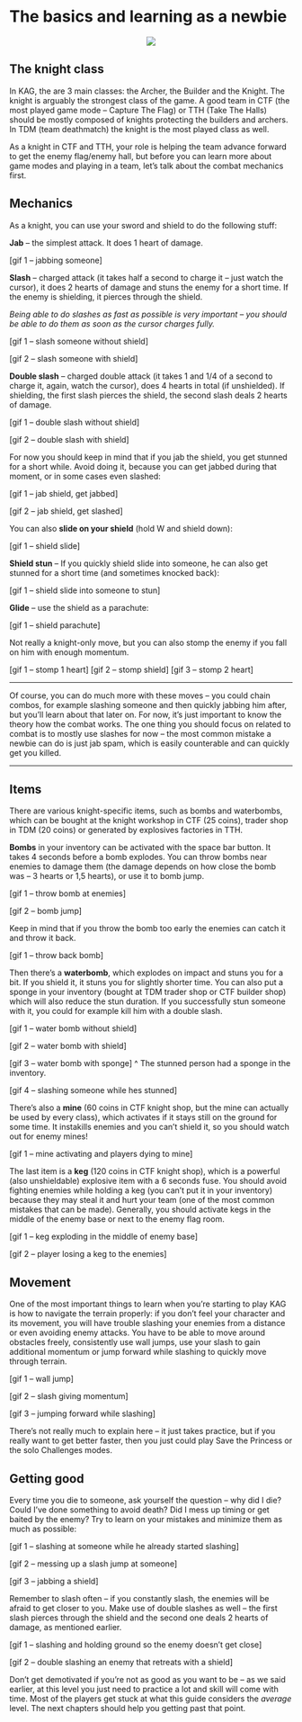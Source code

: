 # The basics and learning as a newbie

<p align="center">
  <img src="imgs/miecz.png">
</p>

## The knight class
In KAG, the are 3 main classes: the Archer, the Builder and the Knight. The knight is arguably the strongest class of the game. A good team in CTF (the most played game mode -- Capture The Flag) or TTH (Take The Halls) should be mostly composed of knights protecting the builders and archers. In TDM (team deathmatch) the knight is the most played class as well.

As a knight in CTF and TTH, your role is helping the team advance forward to get the enemy flag/enemy hall, but before you can learn more about game modes and playing in a team, let’s talk about the combat mechanics first.

## Mechanics
As a knight, you can use your sword and shield to do the following stuff:

**Jab** -- the simplest attack. It does 1 heart of damage.

[gif 1 -- jabbing someone]

**Slash** -- charged attack (it takes half a second to charge it -- just watch the cursor), it does 2 hearts of damage and stuns the enemy for a short time. If the enemy is shielding, it pierces through the shield.

*Being able to do slashes as fast as possible is very important -- you should be able to do them as soon as the cursor charges fully.*

[gif 1 -- slash someone without shield] 

[gif 2 -- slash someone with shield] 

**Double slash** -- charged double attack (it takes 1 and 1/4 of a second to charge it, again, watch the cursor), does 4 hearts in total (if unshielded). If shielding, the first slash pierces the shield, the second slash deals 2 hearts of damage.

[gif 1 -- double slash without shield] 

[gif 2 -- double slash with shield]

For now you should keep in mind that if you jab the shield, you get stunned for a short while. Avoid doing it, because you can get jabbed during that moment, or in some cases even slashed:

[gif 1 -- jab shield, get jabbed]

[gif 2 -- jab shield, get slashed]

You can also **slide on your shield** (hold W and shield down):

[gif 1 -- shield slide]

**Shield stun** -- If you quickly shield slide into someone, he can also get stunned for a short time (and sometimes knocked back):

[gif 1 -- shield slide into someone to stun]

**Glide** -- use the shield as a parachute:

[gif 1 -- shield parachute]

Not really a knight-only move, but you can also stomp the enemy if you fall on him with enough momentum.

[gif 1 -- stomp 1 heart]
[gif 2 -- stomp shield]
[gif 3 -- stomp 2 heart]

---

Of course, you can do much more with these moves -- you could chain combos, for example slashing someone and then quickly jabbing him after, but you'll learn about that later on. For now, it's just important to know the theory how the combat works. The one thing you should focus on related to combat is to mostly use slashes for now -- the most common mistake a newbie can do is just jab spam, which is easily counterable and can quickly get you killed.

---

## Items

There are various knight-specific items, such as bombs and waterbombs, which can be bought at the knight workshop in CTF (25 coins), trader shop in TDM (20 coins) or generated by explosives factories in TTH.

**Bombs** in your inventory can be activated with the space bar button. It takes 4 seconds before a bomb explodes. You can throw bombs near enemies to damage them (the damage depends on how close the bomb was -- 3 hearts or 1,5 hearts), or use it to bomb jump.

[gif 1 -- throw bomb at enemies]

[gif 2 -- bomb jump]

Keep in mind that if you throw the bomb too early the enemies can catch it and throw it back.

[gif 1 -- throw back bomb]

Then there's a **waterbomb**, which explodes on impact and stuns you for a bit. If you shield it, it stuns you for slightly shorter time. You can also put a sponge in your inventory (bought at TDM trader shop or CTF builder shop) which will also reduce the stun duration. If you successfully stun someone with it, you could for example kill him with a double slash.

[gif 1 -- water bomb without shield]

[gif 2 -- water bomb with shield]

[gif 3 -- water bomb with sponge]
^ The stunned person had a sponge in the inventory.

[gif 4 -- slashing someone while hes stunned]

There's also a **mine** (60 coins in CTF knight shop, but the mine can actually be used by every class), which activates if it stays still on the ground for some time. It instakills enemies and you can't shield it, so you should watch out for enemy mines!

[gif 1 -- mine activating and players dying to mine]

The last item is a **keg** (120 coins in CTF knight shop), which is a powerful (also unshieldable) explosive item with a 6 seconds fuse. You should avoid fighting enemies while holding a keg (you can't put it in your inventory) because they may steal it and hurt your team (one of the most common mistakes that can be made). Generally, you should activate kegs in the middle of the enemy base or next to the enemy flag room.

[gif 1 -- keg exploding in the middle of enemy base]

[gif 2 -- player losing a keg to the enemies]

## Movement
One of the most important things to learn when you're starting to play KAG is how to navigate the terrain properly: if you don't feel your character and its movement, you will have trouble slashing your enemies from a distance or even avoiding enemy attacks. You have to be able to move around obstacles freely, consistently use wall jumps, use your slash to gain additional momentum or jump forward while slashing to quickly move through terrain.

[gif 1 -- wall jump]

[gif 2 -- slash giving momentum]

[gif 3 -- jumping forward while slashing]

There's not really much to explain here -- it just takes practice, but if you really want to get better faster, then you just could play Save the Princess or the solo Challenges modes.

## Getting good
Every time you die to someone, ask yourself the question -- why did I die? Could I've done something to avoid death? Did I mess up timing or get baited by the enemy? Try to learn on your mistakes and minimize them as much as possible:

[gif 1 -- slashing at someone while he already started slashing]

[gif 2 -- messing up a slash jump at someone]

[gif 3 -- jabbing a shield]

Remember to slash often -- if you constantly slash, the enemies will be afraid to get closer to you. Make use of double slashes as well -- the first slash pierces through the shield and the second one deals 2 hearts of damage, as mentioned earlier.

[gif 1 -- slashing and holding ground so the enemy doesn't get close]

[gif 2 -- double slashing an enemy that retreats with a shield]

Don't get demotivated if you're not as good as you want to be -- as we said earlier, at this level you just need to practice a lot and skill will come with time. Most of the players get stuck at what this guide considers the *average* level. The next chapters should help you getting past that point.
